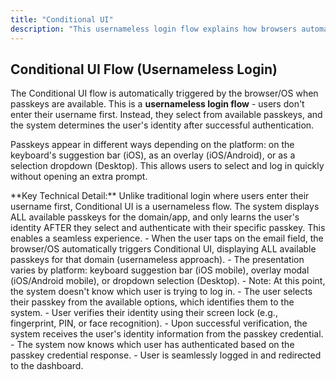 ```yaml
---
title: "Conditional UI"
description: "This usernameless login flow explains how browsers automatically suggest available passkeys without requiring username entry. The system determines user identity after passkey selection and authentication."
---
```



## Conditional UI Flow (Usernameless Login)

The Conditional UI flow is automatically triggered by the browser/OS when passkeys are available. This is a **usernameless login flow** - users don't enter their username first. Instead, they select from available passkeys, and the system determines the user's identity after successful authentication.

Passkeys appear in different ways depending on the platform: on the keyboard's suggestion bar (iOS), as an overlay (iOS/Android), or as a selection dropdown (Desktop). This allows users to select and log in quickly without opening an extra prompt.

<Info>
    **Key Technical Detail:** Unlike traditional login where users enter their username first, Conditional UI is a usernameless flow. The system displays ALL available passkeys for the domain/app, and only learns the user's identity AFTER they select and authenticate with their specific passkey. This enables a seamless experience.
</Info>

<Tabs>
  <Tab title="macOS">
    <ToolingFrame 
        imageURL="/images/authentication-flow/web-app/desktop/autosuggest-passkeys-macos.png"
        caption="macOS Conditional UI flow"
        imageName="autosuggest-passkeys-macos.png"
    />
  </Tab>

<Tab title="Windows">
    <ToolingFrame
        imageURL="/images/authentication-flow/web-app/desktop/autosuggest-passkeys-windows.png"
        caption="Windows Conditional UI flow"
        imageName="autosuggest-passkeys-windows.png"
    />
</Tab>

<Tab title="iOS">
    <ToolingFrame
        imageURL="/images/authentication-flow/web-app/mobile/autosuggest-passkeys-ios.png"
        caption="iOS Conditional UI flow"
        imageName="autosuggest-passkeys-ios.png"
    />
</Tab>

  <Tab title="Android">
    <ToolingFrame 
        imageURL="/images/authentication-flow/web-app/mobile/autosuggest-passkeys-android.png"
        caption="Android Conditional UI flow"
        imageName="autosuggest-passkeys-android.png"
    />
  </Tab>
</Tabs>

<Steps>
    <Step title="Conditional UI automatically triggered">
        - When the user taps on the email field, the browser/OS automatically triggers Conditional UI, displaying ALL available passkeys for that domain (usernameless approach).
        - The presentation varies by platform: keyboard suggestion bar (iOS mobile), overlay modal (iOS/Android mobile), or dropdown selection (Desktop).
        - Note: At this point, the system doesn't know which user is trying to log in.
    </Step>
     <Step title="Authenticate using the selected passkey">
        - The user selects their passkey from the available options, which identifies them to the system.
        - User verifies their identity using their screen lock (e.g., fingerprint, PIN, or face recognition).
        - Upon successful verification, the system receives the user's identity information from the passkey credential.
    </Step>
     <Step title="Access granted">
        - The system now knows which user has authenticated based on the passkey credential response.
        - User is seamlessly logged in and redirected to the dashboard.
    </Step>

</Steps>
